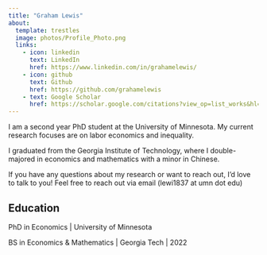 ```yaml
---
title: "Graham Lewis"
about:
  template: trestles
  image: photos/Profile_Photo.png
  links:
    - icon: linkedin
      text: LinkedIn
      href: https://www.linkedin.com/in/grahamelewis/
    - icon: github
      text: Github
      href: https://github.com/grahamelewis
    - text: Google Scholar
      href: https://scholar.google.com/citations?view_op=list_works&hl=en&user=Med44QQAAAAJ
---
```


<section class="about">

I am a second year PhD student at the University of Minnesota. My current research focuses are on labor economics and inequality.

I graduated from the Georgia Institute of Technology, where I double-majored in economics and mathematics with a minor in Chinese.

If you have any questions about my research or want to reach out, I'd love to talk to you! Feel free to reach out via email (lewi1837 at umn dot edu)

## Education

PhD in Economics \| University of Minnesota

BS in Economics & Mathematics \| Georgia Tech \| 2022

</section>
